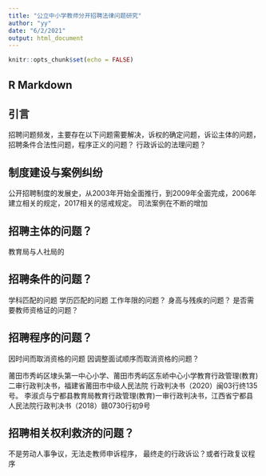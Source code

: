 ```yaml
---
title: "公立中小学教师分开招聘法律问题研究"
author: "yy"
date: "6/2/2021"
output: html_document
---
```


```r
knitr::opts_chunk$set(echo = FALSE)
```

## R Markdown

## 引言
招聘问题频发，主要存在以下问题需要解决，诉权的确定问题，诉讼主体的问题，招聘条件合法性问题，程序正义的问题？
行政诉讼的法理问题？

## 制度建设与案例纠纷
公开招聘制度的发展史，从2003年开始全面推行，到2009年全面完成，2006年建立相关的规定，2017相关的惩戒规定。
司法案例在不断的增加

## 招聘主体的问题？
教育局与人社局的

## 招聘条件的问题？
学科匹配的问题
学历匹配的问题
工作年限的问题？
身高与残疾的问题？
是否需要教师资格证的问题？

## 招聘程序的问题？
因时间而取消资格的问题
因调整面试顺序而取消资格的问题？

莆田市秀屿区埭头第一中心小学、莆田市秀屿区东峤中心小学教育行政管理(教育)二审行政判决书，福建省莆田市中级人民法院
行政判决书（2020）闽03行终135号。
李淑贞与宁都县教育局教育行政管理(教育)一审行政判决书，江西省宁都县人民法院行政判决书（2018）赣0730行初9号


## 招聘相关权利救济的问题？

不是劳动人事争议，无法走教师申诉程序，
最终走的行政诉讼？或者行政复议程序





